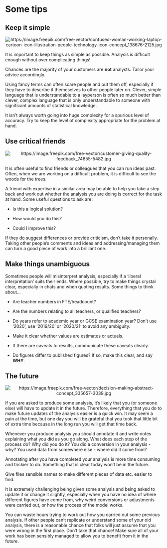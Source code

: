 # Some tips

## Keep it simple

<center>

![](pictures\confused_pic.jpg "https://image.freepik.com/free-vector/confused-woman-working-laptop-cartoon-icon-illustration-people-technology-icon-concept_138676-2125.jpg")

</center>

It is important to keep things as simple as possible. Analysis is difficult enough without over complicating things!

Chances are the majority of your customers are **not** analysts. Tailor your advice accordingly.

Using fancy terms can often scare people and put them off, especially if they have to describe it themeselves to other people later on. Clever, simple language that is understandable to a layperson is often so much better than clever, complex language that is only understandable to someone with significant amounts of statistical knowledge.

It isn't always worth going into huge complexity for a spurious level of accuracy. Try to keep the level of complexity appropriate for the problem at hand.

## Use critical friends

<center>

![](pictures\friends_pic.jpg "https://image.freepik.com/free-vector/customer-giving-quality-feedback_74855-5482.jpg")

</center>

It is often useful to find friends or colleagues that you can run ideas past. Often, when we are working on a difficult problem, it is difficult to see the woods for the trees.

A friend with expertise in a similar area may be able to help you take a step back and work out whether the analysis you are doing is correct for the task at hand. Some useful questions to ask are:

* Is this a logical solution?

* How would you do this?

* Could I improve this?

If they do suggest differences or provide criticism, don't take it personally. Taking other people's comments and ideas and addressing/managing them can turn a good piece of work into a brilliant one.

## Make things unambiguous

Sometimes people will misinterpret analysis, especially if a 'liberal interpretation' suits their ends. Where possible, try to make things crystal clear, especially in chats and when quoting results. Some things to think about...

* Are teacher numbers in FTE/headcount?

* Are the numbers relating to all teachers, or qualified teachers?

* Do years refer to academic year or GCSE examination year? Don't use '2020', use '2019/20' or '2020/21' to avoid any ambiguity.

* Make it clear whether values are estimates or actuals.

* If there are caveats to results, communicate these caveats clearly.

* Do figures differ to published figures? If so, make this clear, and say **WHY**.

## The future

<center>

![](pictures\future_pic.jpg "https://image.freepik.com/free-vector/decision-making-abstract-concept_335657-3039.jpg")

</center>

If you are asked to produce some analysis, it's likely that you (or someone else) will have to update it in the future. Therefore, everything that you do to make future updates of the analysis easier is a quick win. It may seem a pain at the time, but one day you will be grateful that you took that little bit of extra time because in the long run you will get that time back.

Whenever you produce analysis you should annotate it and write notes explaining what you did as you go along. What does each step of the process do? Why did you do it? You did a conversion in your analysis - why? You used data from somewhere else - where did it come from?

Annotating after you have completed your analysis is more time consuming and trickier to do. Something that is clear today won't be in the future.

Give files sensible names to make different pieces of data etc. easier to find.

It is extremely challenging being given some analysis and being asked to update it or change it slightly, especially when you have no idea of where different figures have come from, why weird conversions or adjustments were carried out, or how the process of the model works.

You can waste hours trying to work out how you carried out some previous analysis. If other people can't replicate or understand some of your old analysis, there is a reasonable chance that folks will just assume that you were wrong in the first place. Don't take that chance! Make sure all of your work has been sensibly managed to allow you to benefit from it in the future.